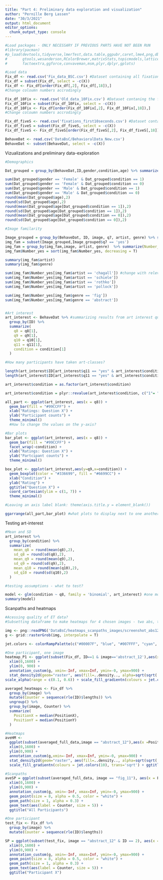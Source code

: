 ```yaml
---
title: "Part 4: Preliminary data exploration and visualization"
author: "Pernille Berg Lassen"
date: "30/3/2021"
output: html_document
editor_options: 
  chunk_output_type: console
---
```


```r
#Load packages - ONLY NECESSARY IF PREVIOUS PARTS HAVE NOT BEEN RUN
#library(pacman)
#p_load(devtools,tidyverse,lmerTest,data.table,ggpubr,caret,lme4,png,dbscan,
#       gtools,wesanderson,RColorBrewer,matrixStats,topicmodels,lattice,
#       factoextra,ggforce,convaveman,msm,plyr,dplyr,gplots)

#Load data
Fix_df <- read.csv('Fix_data_BSC.csv') #Dataset containing all fixations
Fix_df = subset(Fix_df, select = -c(X))
Fix_df <- Fix_df[order(Fix_df[,2], Fix_df[,18]),] 
#Change coloumn numbers accrodingly

Fix_df_10Fix <- read.csv('Old_data_10Fix.csv') #Dataset contaning the first 10 fixations on each image for each participant
Fix_df_10Fix = subset(Fix_df_10Fix, select = -c(X))
Fix_df_10Fix <- Fix_df[order(Fix_df_10Fix[,2], Fix_df_10Fix[,18]),] 
#Change coloumn numbers accrodingly

Fix_df_fiveS <- read.csv('fixations_first10seconds.csv') #Dataset containing the fixations within the first five seconds on each image for each participant
Fix_df_fiveS = subset(Fix_df_fiveS, select = -c(X))
Fix_df_fiveS <- Fix_df_fiveS[order(Fix_df_fiveS[,2], Fix_df_fiveS[,18]),] #Change coloumn numbers accrodingly

BehaveDat <- read.csv('DataBsC/BehavioralData_New.csv')
BehaveDat <- subset(BehaveDat, select = -c(X))

```

Vizualizations and preliminary data-exploration

```r
#Demographics

Dat_grouped = group_by(BehaveDat,ID,gender,condition,age) %>% summarize()

sum(Dat_grouped$gender == 'Female' & Dat_grouped$condition == 1) 
sum(Dat_grouped$gender == 'Female' & Dat_grouped$condition == 0) 
sum(Dat_grouped$gender == 'Male' & Dat_grouped$condition == 1) 
sum(Dat_grouped$gender == 'Male' & Dat_grouped$condition == 0)
round(mean(Dat_grouped$age),2)
round(sd(Dat_grouped$age),2)
round(mean(Dat_grouped$age[Dat_grouped$condition == 1]),2)
round(sd(Dat_grouped$age[Dat_grouped$condition == 1]),2)
round(mean(Dat_grouped$age[Dat_grouped$condition == 0]),2)
round(sd(Dat_grouped$age[Dat_grouped$condition == 0]),2)

#Image familarity 

Image_grouped = group_by(BehaveDat, ID, image, q7, artist, genre) %>% summarize()
img_fam = subset(Image_grouped,Image_grouped$q7 == 'yes')
img_fam = group_by(img_fam,image, artist, genre)  %>% summarize(Number_yes=n())
img_fam$Number_yes = sort(img_fam$Number_yes, decreasing = T)

summary(img_fam$artist) 
summary(img_fam$genre)

sum(img_fam$Number_yes[img_fam$artist == 'chagall']) #change with relevant artist names
sum(img_fam$Number_yes[img_fam$artist == 'schiele'])
sum(img_fam$Number_yes[img_fam$artist == 'rothko'])
sum(img_fam$Number_yes[img_fam$artist == 'pollock'])

sum(img_fam$Number_yes[img_fam$genre == 'fig'])
sum(img_fam$Number_yes[img_fam$genre == 'abstract'])


#Art interest
art_interest <- BehaveDat %>% #summarizing results from art interest questionaire
  group_by(ID) %>%
  summarize(
    q8 = q8[1],
    q9 = q9[1],
    q10 = q10[1],
    q11 = q11[1],
    condition = condition[1]
  )

#How many participants have taken art-classes?

length(art_interest$ID[art_interest$q11 == "yes" & art_interest$condition == 1])
length(art_interest$ID[art_interest$q11 == "yes" & art_interest$condition == 0])

art_interest$condition = as.factor(art_interest$condition)

art_interest$condition = plyr::revalue(art_interest$condition, c("1"= "Experts", "0"= "Non-Experts"))

all_part <- ggplot(art_interest, aes(x = q8)) +
  geom_bar(fill = "#99CCFF") +
  xlab("Ratings: Question X") +
  ylab("Participant counts") +
  theme_minimal()
  #How to change the values on the y-axis?

#Bar plots
bar_plot <- ggplot(art_interest, aes(x = q8)) + 
  geom_bar(fill = "#99CCFF") + 
  facet_wrap(~condition) + 
  xlab("Ratings: Question X") + 
  ylab("Partcipant counts") + 
  theme_minimal()

box_plot <- ggplot(art_interest,aes(y=q9,x=condition)) +
  geom_boxplot(color = "#336699", fill = "#6699CC") +
  xlab("Condition") +
  ylab("Rating") +
  ggtitle("Question X") + 
  coord_cartesian(ylim = c(1, 7)) +
  theme_minimal()

#Leaving an axis label blank: theme(axis.title.y = element_blank())

ggarrange(all_part,bar_plot) #what plots to display next to one another?


```

Testing art-interest

```r
#Mean and SD
art_interest %>%
  group_by(condition) %>%
  summarize(
    mean_q8 = round(mean(q8),2),
    sd_q8 = round(sd(q8),2),
    mean_q9 = round(mean(q9),2),
    sd_q9 = round(sd(q9),2),
    mean_q10 = round(mean(q10),2),
    sd_q10 = round(sd(q10),2)
  )

#testing assumptions - what to test?

model <- glm(condition ~ q8, family = 'binomial', art_interest) #one model per question or one model with all questions?
summary(model)


```

Scanpaths and heatmaps

```r
#Acessing quality of ET data?
#Subsetting dataframe to make heatmaps for 4 chosen images - two abs, two fig (one for each artist)

img <- png::readPNG('DataBsC/heatmaps_scanpaths_images/screenshot_abs12.png')
g <- grid::rasterGrob(img, interpolate = T)

jet.colors <- colorRampPalette(c("#00007F", "blue", "#007FFF", "cyan", "#7FFF7F", "yellow", "#FF7F00", "red", "#7F0000"))

#One participant, one image
heatmap_P1 <- ggplot(subset(Fix_df, ID==1 & image=='abstract_12'),aes(x = PositionX, y = PositionY)) +
  xlim(0,1600) +
  ylim(0, 900) +
  annotation_custom(g, xmin=-Inf, xmax=Inf, ymin=-0, ymax=900) +
  stat_density2d(geom="raster", aes(fill=..density.., alpha=sqrt(sqrt(..density..))), contour=FALSE, n=1000) +
scale_alpha(range = c(0.1, 0.6)) + scale_fill_gradientn(colours = jet.colors(10), trans='sqrt')

averaged_heatmaps <- Fix_df %>%
  group_by(image) %>%
  mutate(Counter = sequence(rle(ID)$lengths)) %>%
  ungroup() %>%
  group_by(image, Counter) %>%
  summarize(
    PositionX = median(PositionX),
    PositionY = median(PositionY)
  )

#Heatmaps
aveHM <-
  ggplot(subset(averaged_full_data,image == "abstract_12"),aes(x =PositionX, y = PositionY)) +
  xlim(0,1600) +
  ylim(0,900) +
  annotation_custom(g,xmin=-Inf, xmax=Inf, ymin=-0, ymax=900) +
  stat_density2d(geom="raster", aes(fill=..density.., alpha=sqrt(sqrt(..density..))), contour=FALSE, n=1000) + scale_alpha(range = c(0.1, 0.6)) +
  scale_fill_gradientn(colours = jet.colors(10), trans='sqrt') + ggtitle("All Participants")

#Scanpaths
aveSP = ggplot(subset(averaged_full_data, image == "fig_11"), aes(x = PositionX, y = PositionY)) +
  xlim(0,1600) +
  ylim(0,900) +
  annotation_custom(g, xmin=-Inf, xmax=Inf, ymin=-0, ymax=900) +
  geom_point(size = 8, alpha = 0.5, color = "white") + 
  geom_path(size = 1, alpha = 0.3) + 
  geom_text(aes(label = Counter, size = 5)) +
  ggtitle("All Participants")

#One participant
test_fix <- Fix_df %>%
  group_by(image) %>%
  mutate(Counter = sequence(rle(ID)$lengths))

SP = ggplot(subset(test_fix, image == "abstract_12" & ID == 2), aes(x = PositionX, y = PositionY)) +
  xlim(0,1600) +
  ylim(0,900) +
  annotation_custom(g, xmin=-Inf, xmax=Inf, ymin=-0, ymax=900) +
  geom_point(size = 8, alpha = 0.5, color = "white") + 
  geom_path(size = 1, alpha = 0.3) + 
  geom_text(aes(label = Counter, size = 5)) +
  ggtitle("Participant X")

```



```r


```
